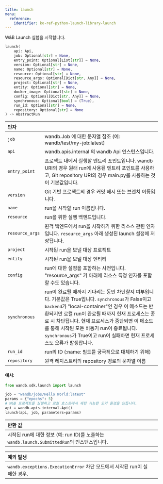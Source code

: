 ```yaml
---
title: launch
menu:
  reference:
    identifier: ko-ref-python-launch-library-launch
---
```


<Card title="View the source code" href="https://www.github.com/wandb/wandb/tree/637bddf198525810add5804059001b1b319d6ad1/wandb/sdk/launch/_launch.py#L249-L331" icon="github"/>

W&B Launch 실험을 시작합니다.

```python
launch(
    api: Api,
    job: Optional[str] = None,
    entry_point: Optional[List[str]] = None,
    version: Optional[str] = None,
    name: Optional[str] = None,
    resource: Optional[str] = None,
    resource_args: Optional[Dict[str, Any]] = None,
    project: Optional[str] = None,
    entity: Optional[str] = None,
    docker_image: Optional[str] = None,
    config: Optional[Dict[str, Any]] = None,
    synchronous: Optional[bool] = (True),
    run_id: Optional[str] = None,
    repository: Optional[str] = None
) -> AbstractRun
```

| 인자 |  |
| :--- | :--- |
|  `job` |  wandb.Job 에 대한 문자열 참조 (예: wandb/test/my-job:latest) |
|  `api` |  wandb.apis.internal 의 wandb Api 인스턴스입니다. |
|  `entry_point` |  프로젝트 내에서 실행할 엔트리 포인트입니다. wandb URI의 경우 원래 run에 사용된 엔트리 포인트를 사용하고, Git repository URI의 경우 main.py를 사용하는 것이 기본값입니다. |
|  `version` |  Git 기반 프로젝트의 경우 커밋 해시 또는 브랜치 이름입니다. |
|  `name` |  run을 시작할 run 이름입니다. |
|  `resource` |  run을 위한 실행 백엔드입니다. |
|  `resource_args` |  원격 백엔드에서 run을 시작하기 위한 리소스 관련 인자입니다. `resource_args` 아래 생성된 launch 설정에 저장됩니다. |
|  `project` |  시작된 run을 보낼 대상 프로젝트 |
|  `entity` |  시작된 run을 보낼 대상 엔티티 |
|  `config` |  run에 대한 설정을 포함하는 사전입니다. "resource_args" 키 아래에 리소스 특정 인자를 포함할 수도 있습니다. |
|  `synchronous` |  run이 완료될 때까지 기다리는 동안 차단할지 여부입니다. 기본값은 True입니다. `synchronous`가 False이고 `backend`가 "local-container"인 경우 이 메소드는 반환되지만 로컬 run이 완료될 때까지 현재 프로세스는 종료 시 차단됩니다. 현재 프로세스가 중단되면 이 메소드를 통해 시작된 모든 비동기 run이 종료됩니다. `synchronous`가 True이고 run이 실패하면 현재 프로세스도 오류가 발생합니다. |
|  `run_id` |  run의 ID (:name: 필드를 궁극적으로 대체하기 위해) |
|  `repository` |  원격 레지스트리의 repository 경로의 문자열 이름 |

#### 예시:

```python
from wandb.sdk.launch import launch

job = "wandb/jobs/Hello World:latest"
params = {"epochs": 5}
# W&B 프로젝트를 실행하고 로컬 호스트에서 재현 가능한 도커 환경을 만듭니다.
api = wandb.apis.internal.Api()
launch(api, job, parameters=params)
```

| 반환 값 |  |
| :--- | :--- |
|  시작된 run에 대한 정보 (예: run ID)를 노출하는 `wandb.launch.SubmittedRun`의 인스턴스입니다. |

| 예외 발생 |  |
| :--- | :--- |
|  `wandb.exceptions.ExecutionError` 차단 모드에서 시작된 run이 실패한 경우. |

